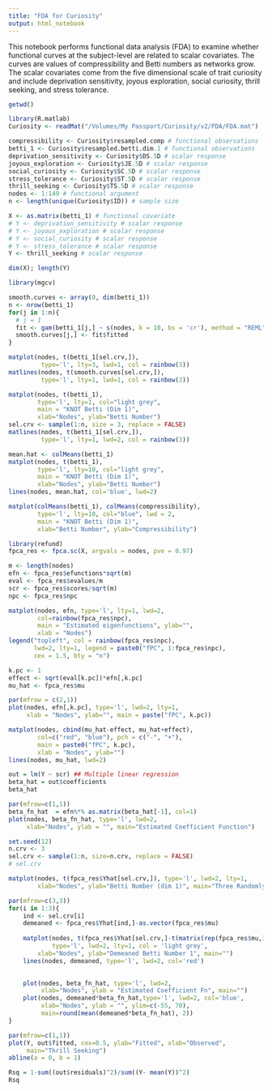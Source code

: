 ```yaml
---
title: "FDA for Curiosity"
output: html_notebook
---
```


This notebook performs functional data analysis (FDA) to examine whether functional curves at the subject-level are related to scalar covariates. The curves are values of compressibility and Betti numbers as networks grow. The scalar covariates come from the five dimensional scale of trait curiosity and include deprivation sensitivity, joyous exploration, social curiosity, thrill seeking, and stress tolerance.
```r
getwd()
```

```r
library(R.matlab)
Curiosity <- readMat("/Volumes/My Passport/Curiosity/v2/FDA/FDA.mat")
```

```r

compressibility <- Curiosity$resampled.comp # functional observations
betti_1 <- Curiosity$resampled.betti.dim.1 # functional observations
deprivation_sensitivity <- Curiosity$DS.5D # scalar response
joyous_exploration <- Curiosity$JE.5D # scalar response 
social_curiosity <- Curiosity$SC.5D # scalar response 
stress_tolerance <- Curiosity$ST.5D # scalar response 
thrill_seeking <- Curiosity$TS.5D # scalar response 
nodes <- 1:149 # functional argument
n <- length(unique(Curiosity$ID)) # sample size

X <- as.matrix(betti_1) # functional covariate
# Y <- deprivation_sensitivity # scalar response
# Y <- joyous_exploration # scalar response
# Y <- social_curiosity # scalar response
# Y <- stress_tolerance # scalar response
Y <- thrill_seeking # scalar response

dim(X); length(Y)
```

```r
library(mgcv)

smooth.curves <- array(0, dim(betti_1))
n <- nrow(betti_1)
for(j in 1:n){
  # j = 1
  fit <- gam(betti_1[j,] ~ s(nodes, k = 10, bs = 'cr'), method = "REML")
  smooth.curves[j,] <- fit$fitted
}

matplot(nodes, t(betti_1[sel.crv,]), 
         type='l', lty=3, lwd=1, col = rainbow(3))
matlines(nodes, t(smooth.curves[sel.crv,]), 
         type='l', lty=1, lwd=1, col = rainbow(3))
```

```r
matplot(nodes, t(betti_1), 
        type='l', lty=1, col="light grey",
        main = "KNOT Betti (Dim 1)",
        xlab="Nodes", ylab="Betti Number")
sel.crv <- sample(1:n, size = 3, replace = FALSE)
matlines(nodes, t(betti_1[sel.crv,]), 
         type='l', lty=1, lwd=2, col = rainbow(3))
```

```r
mean.hat <- colMeans(betti_1)
matplot(nodes, t(betti_1), 
        type='l', lty=10, col="light grey",
        main = "KNOT Betti (Dim 1)",
        xlab="Nodes", ylab="Betti Number")
lines(nodes, mean.hat, col='blue', lwd=2)
```

```r
matplot(colMeans(betti_1), colMeans(compressibility), 
        type='l', lty=10, col="blue", lwd = 2,
        main = "KNOT Betti (Dim 1)",
        xlab="Betti Number", ylab="Compressibility")
```

```r
library(refund)
fpca_res <- fpca.sc(X, argvals = nodes, pve = 0.97)

m <- length(nodes)
efn <- fpca_res$efunctions*sqrt(m)
eval <- fpca_res$evalues/m
scr <- fpca_res$scores/sqrt(m)
npc <- fpca_res$npc
```

```r
matplot(nodes, efn, type='l', lty=1, lwd=2,
        col=rainbow(fpca_res$npc),
        main = "Estimated eigenfunctions", ylab="",
        xlab = "Nodes")
legend("topleft", col = rainbow(fpca_res$npc), 
       lwd=2, lty=1, legend = paste0("fPC", 1:fpca_res$npc),
       cex = 1.5, bty = "n")
```

```r
k.pc <- 1
effect <- sqrt(eval[k.pc])*efn[,k.pc]
mu_hat <- fpca_res$mu

par(mfrow = c(2,1))
plot(nodes, efn[,k.pc], type='l', lwd=2, lty=1, 
     xlab = "Nodes", ylab="", main = paste("fPC", k.pc))

matplot(nodes, cbind(mu_hat-effect, mu_hat+effect), 
        col=c("red", "blue"), pch = c("-", "+"),
        main = paste0("fPC", k.pc), 
        xlab = "Nodes", ylab="")
lines(nodes, mu_hat, lwd=2)
```
```r
out = lm(Y ~ scr) ## Multiple linear regression
beta_hat = out$coefficients
beta_hat
```

```r
par(mfrow=c(1,1))
beta_fn_hat  = efn%*% as.matrix(beta_hat[-1], col=1)
plot(nodes, beta_fn_hat, type='l', lwd=2,
     xlab="Nodes", ylab = "", main="Estimated Coefficient Function")
```

```r
set.seed(12)
n.crv <- 3
sel.crv <- sample(1:n, size=n.crv, replace = FALSE)
# sel.crv

matplot(nodes, t(fpca_res$Yhat[sel.crv,]), type='l', lwd=2, lty=1,
        xlab="Nodes", ylab="Betti Number (dim 1)", main="Three Randomly Selected Curves")
```

```r
par(mfrow=c(3,3))
for(i in 1:3){
    ind <- sel.crv[i]
    demeaned <- fpca_res$Yhat[ind,]-as.vector(fpca_res$mu)
    
    matplot(nodes, t(fpca_res$Yhat[sel.crv,]-t(matrix(rep(fpca_res$mu,3), nrow=149))), 
            type='l', lwd=2, lty=1, col = 'light grey',
        xlab="Nodes", ylab="Demeaned Betti Number 1", main="")
    lines(nodes, demeaned, type='l', lwd=2, col='red')
    

    plot(nodes, beta_fn_hat, type='l', lwd=2,
         xlab="Nodes", ylab = "Estimated Coefficient Fn", main="")
    plot(nodes, demeaned*beta_fn_hat,type='l', lwd=2, col='blue',
         xlab="Nodes", ylab = "", ylim=c(-55, 70),
         main=round(mean(demeaned*beta_fn_hat), 2))
}
```

```r
par(mfrow=c(1,1))
plot(Y, out$fitted, cex=0.5, ylab="Fitted", xlab="Observed",
     main="Thrill Seeking")
abline(a = 0, b = 1)
```

```r
Rsq = 1-sum((out$residuals)^2)/sum((Y- mean(Y))^2)
Rsq
```

